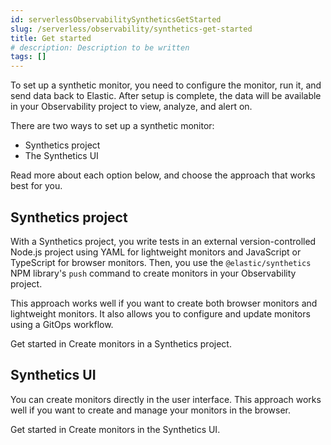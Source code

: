 ```yaml
---
id: serverlessObservabilitySyntheticsGetStarted
slug: /serverless/observability/synthetics-get-started
title: Get started
# description: Description to be written
tags: []
---
```


<p><DocBadge template="technical preview" /></p>

To set up a synthetic monitor, you need to configure the monitor, run it, and send data back to Elastic.
After setup is complete, the data will be available in your Observability project to view, analyze, and alert on.

There are two ways to set up a synthetic monitor:

* Synthetics project
* The Synthetics UI

Read more about each option below, and choose the approach that works best for you.

## Synthetics project

With a Synthetics project, you write tests in an external version-controlled Node.js project
using YAML for lightweight monitors and JavaScript or TypeScript for browser monitors.
Then, you use the `@elastic/synthetics` NPM library's `push` command to create
monitors in your Observability project.

This approach works well if you want to create both browser monitors and lightweight
monitors. It also allows you to configure and update monitors using a GitOps workflow.

Get started in <DocLink id="serverlessObservabilitySyntheticsGetStartedProject">Create monitors in a Synthetics project</DocLink>.

<DocImage url="../images/synthetics-get-started-projects.png" alt="Diagram showing which pieces of software are used to configure monitors, create monitors, and view results when using Synthetics projects." flatImage />

## Synthetics UI

You can create monitors directly in the user interface.
This approach works well if you want to create and manage your monitors in the browser.

Get started in <DocLink id="serverlessObservabilitySyntheticsGetStartedUi">Create monitors in the Synthetics UI</DocLink>.

<DocImage url="../images/synthetics-get-started-ui.png" alt="Diagram showing which pieces of software are used to configure monitors, create monitors, and view results when using the Synthetics UI." flatImage />
